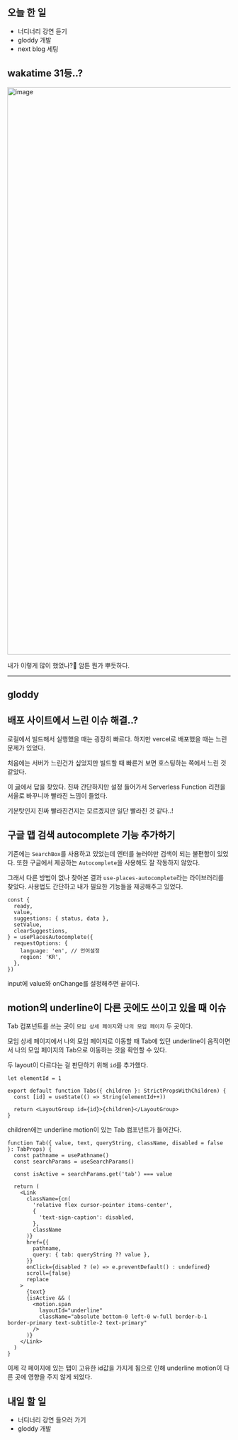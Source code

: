 ## 오늘 한 일

- 너디너리 강연 듣기
- gloddy 개발
- next blog 세팅

## wakatime 31등..?

<img
  width="1281"
  alt="image"
  src="https://github.com/Self-Driven-Development/TIL/assets/23312485/c7a8d536-6512-4396-b867-14d76c7b7182"
/>

내가 이렇게 많이 했었나?🤔 암튼 뭔가 뿌듯하다.

---

## gloddy

## 배포 사이트에서 느린 이슈 해결..?

로컬에서 빌드해서 실행했을 때는 굉장히 빠르다. 하지만 vercel로 배포했을 때는 느린 문제가 있었다.

처음에는 서버가 느린건가 싶었지만 빌드할 때 빠른거 보면 호스팅하는 쪽에서 느린 것 같았다.

이 [글](https://velog.io/@pds0309/Vercel%EC%97%90-Nextjs%EC%95%B1%EC%9D%84-%EB%B0%B0%ED%8F%AC%ED%96%88%EB%8D%94%EB%8B%88-%EC%9D%91%EB%8B%B5)에서 답을 찾았다. 진짜 간단하지만 설정 들어가서 Serverless Function 리전을 서울로 바꾸니까 빨라진 느낌이 들었다.

기분탓인지 진짜 빨라진건지는 모르겠지만 일단 빨라진 것 같다..!

## 구글 맵 검색 autocomplete 기능 추가하기

기존에는 `SearchBox`를 사용하고 있었는데 엔터를 눌러야만 검색이 되는 불편함이 있었다. 또한 구글에서 제공하는 `Autocomplete`을 사용해도 잘 작동하지 않았다.

그래서 다른 방법이 없나 찾아본 결과 `use-places-autocomplete`라는 라이브러리를 찾았다. 사용법도 간단하고 내가 필요한 기능들을 제공해주고 있었다.

```tsx
const {
  ready,
  value,
  suggestions: { status, data },
  setValue,
  clearSuggestions,
} = usePlacesAutocomplete({
  requestOptions: {
    language: 'en', // 언어설정
    region: 'KR',
  },
})
```

input에 value와 onChange를 설정해주면 끝이다.

## motion의 underline이 다른 곳에도 쓰이고 있을 때 이슈

Tab 컴포넌트를 쓰는 곳이 `모임 상세 페이지`와 `나의 모임 페이지` 두 곳이다.

모임 상세 페이지에서 나의 모임 페이지로 이동할 때 Tab에 있던 underline이 움직이면서 나의 모임 페이지의 Tab으로 이동하는 것을 확인할 수 있다.

두 layout이 다르다는 걸 판단하기 위해 `id`를 추가했다.

```tsx
let elementId = 1

export default function Tabs({ children }: StrictPropsWithChildren) {
  const [id] = useState(() => String(elementId++))

  return <LayoutGroup id={id}>{children}</LayoutGroup>
}
```

children에는 underline motion이 있는 Tab 컴포넌트가 들어간다.

```tsx
function Tab({ value, text, queryString, className, disabled = false }: TabProps) {
  const pathname = usePathname()
  const searchParams = useSearchParams()

  const isActive = searchParams.get('tab') === value

  return (
    <Link
      className={cn(
        'relative flex cursor-pointer items-center',
        {
          'text-sign-caption': disabled,
        },
        className
      )}
      href={{
        pathname,
        query: { tab: queryString ?? value },
      }}
      onClick={disabled ? (e) => e.preventDefault() : undefined}
      scroll={false}
      replace
    >
      {text}
      {isActive && (
        <motion.span
          layoutId="underline"
          className="absolute bottom-0 left-0 w-full border-b-1 border-primary text-subtitle-2 text-primary"
        />
      )}
    </Link>
  )
}
```

이제 각 페이지에 있는 탭이 고유한 id값을 가지게 됨으로 인해 underline motion이 다른 곳에 영향을 주지 않게 되었다.

## 내일 할 일

- 너디너리 강연 들으러 가기
- gloddy 개발
